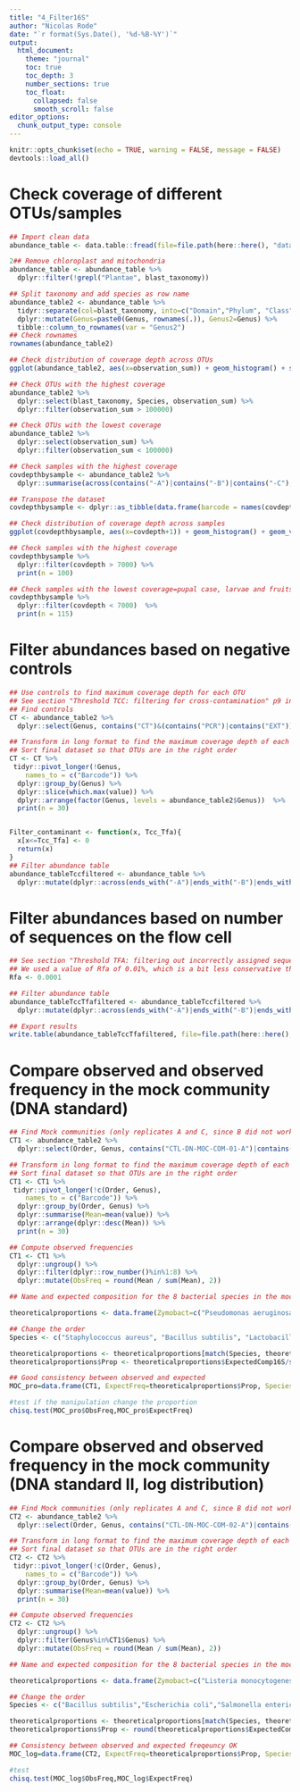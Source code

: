 ```yaml
---
title: "4_Filter16S"
author: "Nicolas Rode"
date: "`r format(Sys.Date(), '%d-%B-%Y')`"
output: 
  html_document:
    theme: "journal"
    toc: true
    toc_depth: 3
    number_sections: true
    toc_float:
      collapsed: false
      smooth_scroll: false
editor_options: 
  chunk_output_type: console
---
```



```r
knitr::opts_chunk$set(echo = TRUE, warning = FALSE, message = FALSE)
devtools::load_all()
```

# Check coverage of different OTUs/samples
```r
## Import clean data
abundance_table <- data.table::fread(file=file.path(here::here(), "data", "derived_data", "2022JRLAT-16S_cleaned_abundance.txt"),sep="\t",header=TRUE)

2## Remove chloroplast and mitochondria
abundance_table <- abundance_table %>%
  dplyr::filter(!grepl("Plantae", blast_taxonomy))

## Split taxonomy and add species as row name
abundance_table2 <- abundance_table %>% 
  tidyr::separate(col=blast_taxonomy, into=c("Domain","Phylum", "Class", "Order", "Family", "Genus", "Species"), sep=";", remove=FALSE) %>%
  dplyr::mutate(Genus=paste0(Genus, rownames(.)), Genus2=Genus) %>%
  tibble::column_to_rownames(var = "Genus2")
## Check rownames
rownames(abundance_table2)

## Check distribution of coverage depth across OTUs
ggplot(abundance_table2, aes(x=observation_sum)) + geom_histogram() + scale_x_log10()

## Check OTUs with the highest coverage
abundance_table2 %>% 
  dplyr::select(blast_taxonomy, Species, observation_sum) %>% 
  dplyr::filter(observation_sum > 100000)

## Check OTUs with the lowest coverage
abundance_table2 %>% 
  dplyr::select(observation_sum) %>% 
  dplyr::filter(observation_sum < 100000)

## Check samples with the highest coverage
covdepthbysample <- abundance_table2 %>% 
  dplyr::summarise(across(contains("-A")|contains("-B")|contains("-C"), sum))

## Transpose the dataset
covdepthbysample <- dplyr::as_tibble(data.frame(barcode = names(covdepthbysample), covdepth=t(covdepthbysample)))

## Check distribution of coverage depth across samples
ggplot(covdepthbysample, aes(x=covdepth+1)) + geom_histogram() + geom_vline(aes(xintercept = 7000), colour="red")

## Check samples with the highest coverage
covdepthbysample %>% 
  dplyr::filter(covdepth > 7000) %>%
  print(n = 100)

## Check samples with the lowest coverage=pupal case, larvae and fruits
covdepthbysample %>% 
  dplyr::filter(covdepth < 7000)  %>%
  print(n = 115)

```

# Filter abundances based on negative controls
```r

## Use controls to find maximum coverage depth for each OTU
## See section "Threshold TCC: filtering for cross-contamination" p9 in Galan et al 2016: https://journals.asm.org/doi/10.1128/mSystems.00032-16
## Find controls
CT <- abundance_table2 %>% 
  dplyr::select(Genus, contains("CT")&(contains("PCR")|contains("EXT")))

## Transform in long format to find the maximum coverage depth of each OTUs across all controls
## Sort final dataset so that OTUs are in the right order
CT <- CT %>% 
 tidyr::pivot_longer(!Genus,
    names_to = c("Barcode")) %>%
  dplyr::group_by(Genus) %>%
  dplyr::slice(which.max(value)) %>%
  dplyr::arrange(factor(Genus, levels = abundance_table2$Genus))  %>%
  print(n = 30)


Filter_contaminant <- function(x, Tcc_Tfa){
  x[x<=Tcc_Tfa] <- 0
  return(x)
}
## Filter abundance table
abundance_tableTccfiltered <- abundance_table %>%
  dplyr::mutate(dplyr::across(ends_with("-A")|ends_with("-B")|ends_with("-C"), ~Filter_contaminant(., CT$value)))

```
# Filter abundances based on number of sequences on the flow cell
```r
## See section "Threshold TFA: filtering out incorrectly assigned sequences" p9 in Galan et al 2016: https://journals.asm.org/doi/10.1128/mSystems.00032-16
## We used a value of Rfa of 0.01%, which is a bit less conservative than the 0.02% of Galan et al 2016
Rfa <- 0.0001

## Filter abundance table
abundance_tableTccTfafiltered <- abundance_tableTccfiltered %>%
  dplyr::mutate(dplyr::across(ends_with("-A")|ends_with("-B")|ends_with("-C"), ~Filter_contaminant(., abundance_tableTccfiltered$observation_sum*Rfa)))

## Export results
write.table(abundance_tableTccTfafiltered, file=file.path(here::here(), "data", "derived_data", "2022_16S_JRLAT_cleaned_filtered_abundance_final.tsv"), sep="\t", row.names=FALSE, col.names=TRUE, quote=FALSE)

```
# Compare observed and observed frequency in the mock community (DNA standard)
```r

## Find Mock communities (only replicates A and C, since B did not work)
CT1 <- abundance_table2 %>% 
  dplyr::select(Order, Genus, contains("CTL-DN-MOC-COM-01-A")|contains("CTL-DN-MOC-COM-01-C"))

## Transform in long format to find the maximum coverage depth of each OTUs across each mock
## Sort final dataset so that OTUs are in the right order
CT1 <- CT1 %>% 
 tidyr::pivot_longer(!c(Order, Genus),
    names_to = c("Barcode")) %>%
  dplyr::group_by(Order, Genus) %>%
  dplyr::summarise(Mean=mean(value)) %>%
  dplyr::arrange(dplyr::desc(Mean)) %>%
  print(n = 30)

## Compute observed frequencies
CT1 <- CT1 %>%
  dplyr::ungroup() %>%
  dplyr::filter(dplyr::row_number()%in%1:8) %>%
  dplyr::mutate(ObsFreq = round(Mean / sum(Mean), 2))

## Name and expected composition for the 8 bacterial species in the mock:https://www.zymoresearch.com/collections/zymobiomics-microbial-community-standards/products/zymobiomics-microbial-community-dna-standard

theoreticalproportions <- data.frame(Zymobact=c("Pseudomonas aeruginosa","Escherichia coli","Salmonella enterica", "Lactobacillus fermentum", "Enterococcus faecalis", "Staphylococcus aureus", "Listeria monocytogenes", "Bacillus subtilis"), ExpectedComp16S=c(4.2, 10.1,10.4, 18.4, 9.9, 15.5, 14.1, 17.4))

## Change the order
Species <- c("Staphylococcus aureus", "Bacillus subtilis", "Lactobacillus fermentum", "Salmonella enterica","Escherichia coli","Listeria monocytogenes" , "Pseudomonas aeruginosa","Enterococcus faecalis")

theoreticalproportions <- theoreticalproportions[match(Species, theoreticalproportions$Zymobact),]
theoreticalproportions$Prop <- theoreticalproportions$ExpectedComp16S/sum(theoreticalproportions$ExpectedComp16S) 

## Good consistency between observed and expected
MOC_pro=data.frame(CT1, ExpectFreq=theoreticalproportions$Prop, Species=Species )

#test if the manipulation change the proportion 
chisq.test(MOC_pro$ObsFreq,MOC_pro$ExpectFreq)

```
# Compare observed and observed frequency in the mock community (DNA standard II, log distribution)
```r
## Find Mock communities (only replicates A and C, since B did not work)
CT2 <- abundance_table2 %>% 
  dplyr::select(Order, Genus, contains("CTL-DN-MOC-COM-02-A")|contains("CTL-DN-MOC-COM-02-C"))

## Transform in long format to find the maximum coverage depth of each OTUs across each mock
## Sort final dataset so that OTUs are in the right order
CT2 <- CT2 %>% 
 tidyr::pivot_longer(!c(Order, Genus),
    names_to = c("Barcode")) %>%
  dplyr::group_by(Order, Genus) %>%
  dplyr::summarise(Mean=mean(value)) %>%
  print(n = 30)

## Compute observed frequencies
CT2 <- CT2 %>%
  dplyr::ungroup() %>%
  dplyr::filter(Genus%in%CT1$Genus) %>%
  dplyr::mutate(ObsFreq = round(Mean / sum(Mean), 2))

## Name and expected composition for the 8 bacterial species in the mock:https://www.zymoresearch.com/collections/zymobiomics-microbial-community-standards/products/zymobiomics-microbial-community-dna-standard

theoreticalproportions <- data.frame(Zymobact=c("Listeria monocytogenes", "Pseudomonas aeruginosa", "Bacillus subtilis","Escherichia coli","Salmonella enterica", "Lactobacillus fermentum", "Enterococcus faecalis", "Staphylococcus aureus"), ExpectedComp16S=c(95.9, 2.8 , 1.2, 0.069, 0.07, 0.012, 0.00067, 0.0001))

## Change the order
Species <- c("Bacillus subtilis","Escherichia coli","Salmonella enterica" ,"Enterococcus faecalis", "Lactobacillus fermentum","Listeria monocytogenes","Staphylococcus aureus", "Pseudomonas aeruginosa")

theoreticalproportions <- theoreticalproportions[match(Species, theoreticalproportions$Zymobact),]
theoreticalproportions$Prop <- round(theoreticalproportions$ExpectedComp16S/sum(theoreticalproportions$ExpectedComp16S), 3)

## Consistency between observed and expected freqeuncy OK
MOC_log=data.frame(CT2, ExpectFreq=theoreticalproportions$Prop, Species=Species )

#test 
chisq.test(MOC_log$ObsFreq,MOC_log$ExpectFreq)
```
